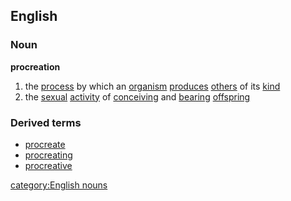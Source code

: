 ==English==
===Noun===
'''procreation'''
# the [[process]] by which an [[organism]] [[produces]] [[others]] of its [[kind]]
# the [[sexual]] [[activity]] of [[conceiving]] and [[bearing]] [[offspring]]
===Derived terms===
*[[procreate]]
*[[procreating]]
*[[procreative]]
[[category:English nouns]]